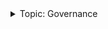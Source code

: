 <div class="stub">
<details><summary>Topic: Governance</summary>

This section is part of a series on the topic of *Governance*.

Docs:

- [Introduction to governance](/docs/concepts/vega-protocol.md#governance)
- [Tutorials: Governance proposals](/docs/tutorials/proposals/index.md)

Tools:

- [Vote and propose on token dApp ↗](https://token.fairground.wtf/governance)

</details>
</div>